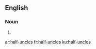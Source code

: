 ==English==

===Noun===
{{head|en|plural|head=[[half]]-[[uncle]]s}}

# {{plural of|half-uncle|lang=en|nocat=1}}

[[ar:half-uncles]]
[[fr:half-uncles]]
[[ku:half-uncles]]